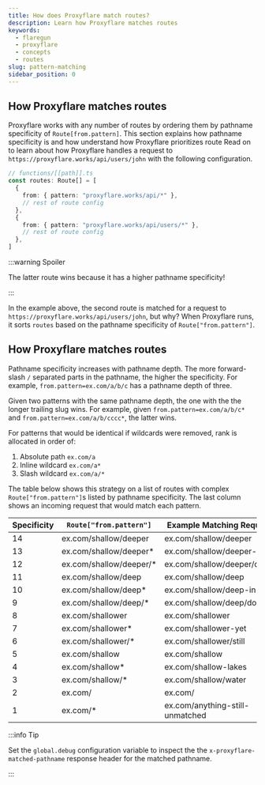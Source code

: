 ```yaml
---
title: How does Proxyflare match routes?
description: Learn how Proxyflare matches routes
keywords:
  - flaregun
  - proxyflare
  - concepts
  - routes
slug: pattern-matching
sidebar_position: 0
---
```


## How Proxyflare matches routes

Proxyflare works with any number of routes by ordering them by pathname specificity of `Route[from.pattern]`. This section explains how pathname specificity is and how understand how Proxyflare prioritizes route Read on to learn about how Proxyflare handles a request to `https://proxyflare.works/api/users/john` with the following configuration.

```ts
// functions/[[path]].ts
const routes: Route[] = [
  {
    from: { pattern: "proxyflare.works/api/*" },
    // rest of route config
  },
  {
    from: { pattern: "proxyflare.works/api/users/*" },
    // rest of route config
  },
]
```

:::warning Spoiler

The latter route wins because it has a higher pathname specificity!

:::

In the example above, the second route is matched for a request to `https://proxyflare.works/api/users/john`, but why? When Proxyflare runs, it sorts `routes` based on the pathname specificity of `Route["from.pattern"]`.

## How Proxyflare matches routes

Pathname specificity increases with pathname depth. The more forward-slash `/` separated parts in the pathname, the higher the specificity. For example, `from.pattern=ex.com/a/b/c` has a pathname depth of three.

Given two patterns with the same pathname depth, the one with the the longer trailing slug wins.
For example, given `from.pattern=ex.com/a/b/c*` and `from.pattern=ex.com/a/b/cccc*`, the latter wins.

For patterns that would be identical if wildcards were removed, rank is allocated in order of:

1. Absolute path `ex.com/a`
2. Inline wildcard `ex.com/a*`
3. Slash wildcard `ex.com/a/*`

The table below shows this strategy on a list of routes with complex `Route["from.pattern"]`s listed by pathname specificity.
The last column shows an incoming request that would match each pattern.

| Specificity | `Route["from.pattern"]`  | Example Matching Request        |
| ----------- | ------------------------ | ------------------------------- |
| 14          | ex.com/shallow/deeper    | ex.com/shallow/deeper           |
| 13          | ex.com/shallow/deeper\*  | ex.com/shallow/deeper-in        |
| 12          | ex.com/shallow/deeper/\* | ex.com/shallow/deeper/down      |
| 11          | ex.com/shallow/deep      | ex.com/shallow/deep             |
| 10          | ex.com/shallow/deep\*    | ex.com/shallow/deep-in          |
| 9           | ex.com/shallow/deep/\*   | ex.com/shallow/deep/down        |
| 8           | ex.com/shallower         | ex.com/shallower                |
| 7           | ex.com/shallower\*       | ex.com/shallower-yet            |
| 6           | ex.com/shallower/\*      | ex.com/shallower/still          |
| 5           | ex.com/shallow           | ex.com/shallow                  |
| 4           | ex.com/shallow\*         | ex.com/shallow-lakes            |
| 3           | ex.com/shallow/\*        | ex.com/shallow/water            |
| 2           | ex.com/                  | ex.com/                         |
| 1           | ex.com/\*                | ex.com/anything-still-unmatched |

:::info Tip

Set the `global.debug` configuration variable to inspect the the `x-proxyflare-matched-pathname` response header for the matched pathname.

:::
